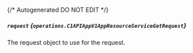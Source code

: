 {/* Autogenerated DO NOT EDIT  */}

##### `request` *{`operations.C1APIAppV1AppResourceServiceGetRequest`}*
The request object to use for the request.

<Collapsible openLabel={Labels.showProperties} closeLabel={Labels.hideProperties}>
  <C1APIAppV1AppResourceServiceGetRequest />
</Collapsible>


